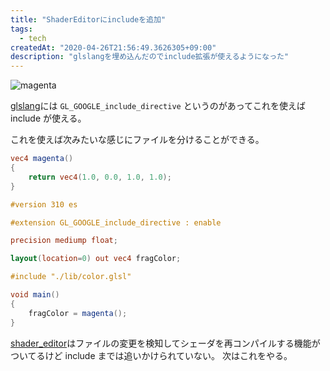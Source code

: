 ```yaml
---
title: "ShaderEditorにincludeを追加"
tags:
  - tech
createdAt: "2020-04-26T21:56:49.3626305+09:00"
description: "glslangを埋め込んだのでinclude拡張が使えるようになった"
---
```


![magenta](./images/magenta.png)

[glslang](https://github.com/KhronosGroup/glslang)には `GL_GOOGLE_include_directive` というのがあってこれを使えば include が使える。

これを使えば次みたいな感じにファイルを分けることができる。

```glsl
vec4 magenta()
{
    return vec4(1.0, 0.0, 1.0, 1.0);
}
```

```glsl
#version 310 es

#extension GL_GOOGLE_include_directive : enable

precision mediump float;

layout(location=0) out vec4 fragColor;

#include "./lib/color.glsl"

void main()
{
    fragColor = magenta();
}
```

[shader_editor](https://github.com/nyamadan/shader_editor)はファイルの変更を検知してシェーダを再コンパイルする機能がついてるけど include までは追いかけられていない。
次はこれをやる。
